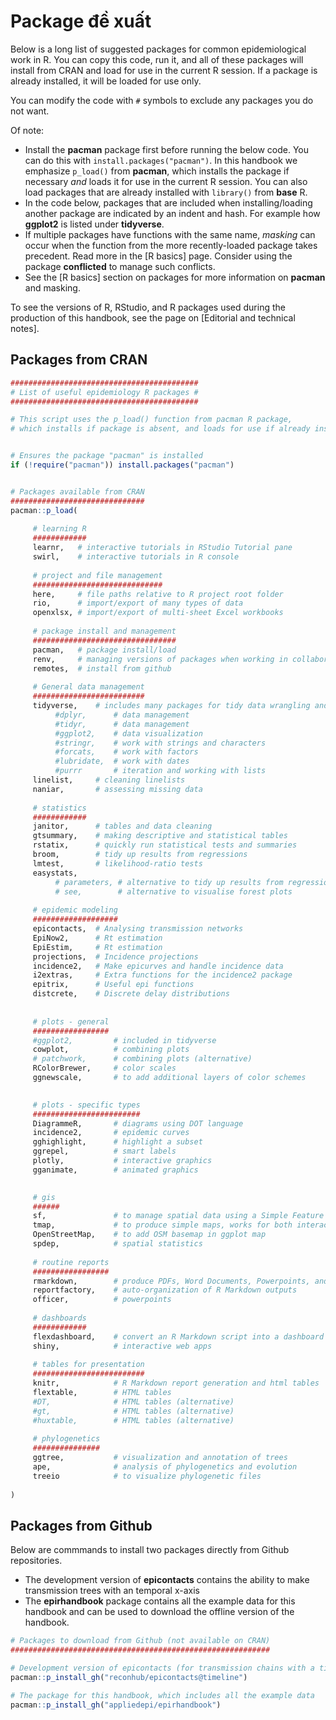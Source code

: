 # Package đề xuất {#packages-suggested}

Below is a long list of suggested packages for common epidemiological work in R. You can copy this code, run it, and all of these packages will install from CRAN and load for use in the current R session. If a package is already installed, it will be loaded for use only.  

You can modify the code with `#` symbols to exclude any packages you do not want.  

Of note:  

* Install the **pacman** package first before running the below code. You can do this with `install.packages("pacman")`. In this handbook we emphasize `p_load()` from **pacman**, which installs the package if necessary *and* loads it for use in the current R session. You can also load packages that are already installed with `library()` from **base** R.  
* In the code below, packages that are included when installing/loading another package are indicated by an indent and hash. For example how **ggplot2** is listed under **tidyverse**.  
* If multiple packages have functions with the same name, *masking* can occur when the function from the more recently-loaded package takes precedent. Read more in the [R basics] page. Consider using the package **conflicted** to manage such conflicts.  
* See the [R basics] section on packages for more information on **pacman** and masking.  

To see the versions of R, RStudio, and R packages used during the production of this handbook, see the page on [Editorial and technical notes].  

## Packages from CRAN  

```r

##########################################
# List of useful epidemiology R packages #
##########################################

# This script uses the p_load() function from pacman R package, 
# which installs if package is absent, and loads for use if already installed


# Ensures the package "pacman" is installed
if (!require("pacman")) install.packages("pacman")


# Packages available from CRAN
##############################
pacman::p_load(
     
     # learning R
     ############
     learnr,   # interactive tutorials in RStudio Tutorial pane
     swirl,    # interactive tutorials in R console
        
     # project and file management
     #############################
     here,     # file paths relative to R project root folder
     rio,      # import/export of many types of data
     openxlsx, # import/export of multi-sheet Excel workbooks 
     
     # package install and management
     ################################
     pacman,   # package install/load
     renv,     # managing versions of packages when working in collaborative groups
     remotes,  # install from github
     
     # General data management
     #########################
     tidyverse,    # includes many packages for tidy data wrangling and presentation
          #dplyr,      # data management
          #tidyr,      # data management
          #ggplot2,    # data visualization
          #stringr,    # work with strings and characters
          #forcats,    # work with factors 
          #lubridate,  # work with dates
          #purrr       # iteration and working with lists
     linelist,     # cleaning linelists
     naniar,       # assessing missing data
     
     # statistics  
     ############
     janitor,      # tables and data cleaning
     gtsummary,    # making descriptive and statistical tables
     rstatix,      # quickly run statistical tests and summaries
     broom,        # tidy up results from regressions
     lmtest,       # likelihood-ratio tests
     easystats,
          # parameters, # alternative to tidy up results from regressions
          # see,        # alternative to visualise forest plots 
     
     # epidemic modeling
     ###################
     epicontacts,  # Analysing transmission networks
     EpiNow2,      # Rt estimation
     EpiEstim,     # Rt estimation
     projections,  # Incidence projections
     incidence2,   # Make epicurves and handle incidence data
     i2extras,     # Extra functions for the incidence2 package
     epitrix,      # Useful epi functions
     distcrete,    # Discrete delay distributions
     
     
     # plots - general
     #################
     #ggplot2,         # included in tidyverse
     cowplot,          # combining plots  
     # patchwork,      # combining plots (alternative)     
     RColorBrewer,     # color scales
     ggnewscale,       # to add additional layers of color schemes

     
     # plots - specific types
     ########################
     DiagrammeR,       # diagrams using DOT language
     incidence2,       # epidemic curves
     gghighlight,      # highlight a subset
     ggrepel,          # smart labels
     plotly,           # interactive graphics
     gganimate,        # animated graphics 

     
     # gis
     ######
     sf,               # to manage spatial data using a Simple Feature format
     tmap,             # to produce simple maps, works for both interactive and static maps
     OpenStreetMap,    # to add OSM basemap in ggplot map
     spdep,            # spatial statistics 
     
     # routine reports
     #################
     rmarkdown,        # produce PDFs, Word Documents, Powerpoints, and HTML files
     reportfactory,    # auto-organization of R Markdown outputs
     officer,          # powerpoints
     
     # dashboards
     ############
     flexdashboard,    # convert an R Markdown script into a dashboard
     shiny,            # interactive web apps
     
     # tables for presentation
     #########################
     knitr,            # R Markdown report generation and html tables
     flextable,        # HTML tables
     #DT,              # HTML tables (alternative)
     #gt,              # HTML tables (alternative)
     #huxtable,        # HTML tables (alternative) 
     
     # phylogenetics
     ###############
     ggtree,           # visualization and annotation of trees
     ape,              # analysis of phylogenetics and evolution
     treeio            # to visualize phylogenetic files
 
)

```

## Packages from Github  


Below are commmands to install two packages directly from Github repositories.  

* The development version of **epicontacts** contains the ability to make transmission trees with an temporal x-axis  
* The **epirhandbook** package contains all the example data for this handbook and can be used to download the offline version of the handbook.  


```r
# Packages to download from Github (not available on CRAN)
##########################################################

# Development version of epicontacts (for transmission chains with a time x-axis)
pacman::p_install_gh("reconhub/epicontacts@timeline")

# The package for this handbook, which includes all the example data  
pacman::p_install_gh("appliedepi/epirhandbook")



```

